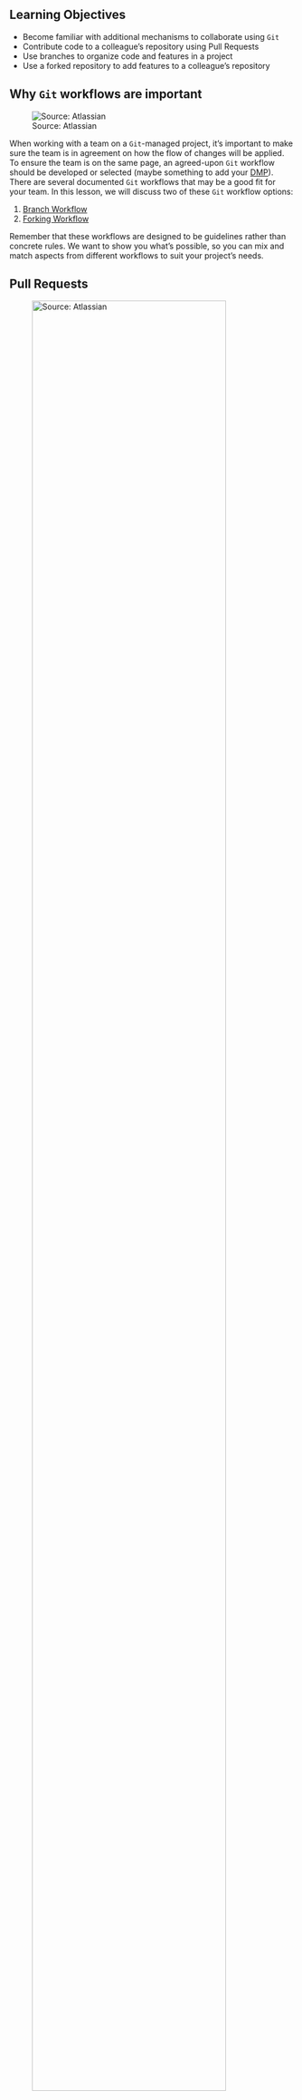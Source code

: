 ## Learning Objectives {.unnumbered}

- Become familiar with additional mechanisms to collaborate using `Git`
- Contribute code to a colleague’s repository using Pull Requests
- Use branches to organize code and features in a project
- Use a forked repository to add features to a colleague’s repository

## Why `Git` workflows are important

![Source: Atlassian](images/git-workflows.png)

When working with a team on a `Git`-managed project, it’s important to make sure the team is in agreement on how the flow of changes will be applied. To ensure the team is on the same page, an agreed-upon `Git` workflow should be developed or selected (maybe something to add your [DMP](https://learning.nceas.ucsb.edu/2023-04-coreR/session_14.html)). There are several documented `Git` workflows that may be a good fit for your team. In this lesson, we will discuss two of these `Git` workflow options:

1. [Branch Workflow](#branch-workflow)
2. [Forking Workflow](#forking-workflow)

Remember that these workflows are designed to be guidelines rather than concrete rules. We want to show you what’s possible, so you can mix and match aspects from different workflows to suit your project's needs.

## Pull Requests

![Source: Atlassian](images/git-workflow-branch-pr.png){width="90%" fig-align="center"}

In previous chapters, we've gone over how to directly collaborate on a repository with colleagues by granting them `write` privileges as a Collaborator to your repository. This is useful with close collaborators, but also grants them tremendous latitude to change files and analyses, to remove files from the working copy, and to modify all files in the repository.  

Pull requests represent a mechanism to more judiciously collaborate, one in which:

1. First, a Collaborator can suggest changes to a repository
2. Then, the Owner and Collaborator can discuss those changes in a structured way
3. Finally, the Owner can review and accept all or only some of those changes to the repository

This is useful with open source code where a community is contributing to shared analytical software, to students in a lab working on related but not identical projects, and to others who want the capability to review changes as they are submitted.

We'll be using Pull Requests in both the branch and forking workflow. Using pull requests with each of these workflows is slightly different, but the general process is as follows:

1. A Collaborator creates a feature in their local repository
2. Collaborator pushes the branch to the GitHub repository they're collaborating on
3. Collaborator opens a Pull Request on GitHub
4. Owner or the rest of the team reviews the code, discusses it, and alters it (as neded)
5. Owner or project maintainer merges the feature into the repository and closes the Pull Request

## Branch Workflow {#branch-workflow}

Branches are a mechanism to isolate a set of changes in their own thread, allowing multiple types of work to happen in parallel on a repository at the same time. These are most often used for trying out experimental work, or for managing bug fixes for historical releases of software. Here's an example graph showing a `branch2.1` that has changes in parallel to the main branch of development:

![](images/version-graph.png){width="80%" fig-align="center"}

The default branch in almost all repositories is called `main`, and it is the branch that is typically shown in the GitHub interface and elsewhere. There are many mechanisms to create branches. The one we will try is through RStudio, in which we use the branch dialog to create and switch between branches.

### How it Works

The core idea behind the Branch Workflow is that all project development should take place in a dedicated branch instead of the `main` branch. This  makes it easy for multiple Collaborators to work on a particular part of the project without disturbing the `main` codebase. It also means the `main` branch will never contain broken code.

In general a branch workflow follows these steps:

::: {.callout-caution icon=false}
## BIG IDEA
Owner and Collaborator work in the same repository, but in different branches outside of `main`
:::

#### Collaborator, in their workspace, creates a new branch for the feature or development they're working on

This can be done directly in the RStudio interface within the `Git` pane using the new branch icon. Alternatively, you can run this line in the Terminal which will create a new branch and switch to it: ```git checkout -b ＜new-branch＞```  

![](images/git-worfklows-new-branch-button.png){width="80%" fig-align="center"}

After you click that icon, a new dialog box appears where you can create a new branch. Keep the setting to "origin" and keep the box "Sync branch with remote" checked.

![](images/git-workflows-new-branch.png){width="80%" fig-align="center"}

This new branch has effectively created a copy of the `main` in this new workspace where you can work on a new feature independently of the codebase in `main` without affecting it.

#### When Collaborator has finalized their work, the will open and submit a Pull Request to the `main` branch

When you go to GitHub to open a Pull Request, GitHub will recognize that a new change has been pushed to the remote repository and will suggest opening a pull request.

![](images/git-workflows-notification-new-pr.png)

When you open a new Pull Request, you will be pushing your changes from your new branch to `main`. The Pull Request will automatically compare the codebase for both workspaces to determine if the two can be successfully merged. If not, you will need to reconcile the merge conflict before completing the Pull Request. If you see that you are "Able to merge" the two branches, then move forward by clicking "Create pull request. 

![](images/git-workflows-open-new-pr.png)

#### Ideally, Owner reviews the Pull Request and discusses new code changes as necessary with Collaborator

It's important to have a review process to avoid potential issues. In this case, the author of the Pull Request is being closed (and therefore not merged) since the pull request does not target the correct branch of the workflow. Ultimately, these discussions lead to greater successfull and smoother workflows on a collaborative project. 

![](images/git-workflows-pr-not-accepted.png){width="80%" fig-align="center"}

#### Owner merges the new feature or development into `main` and closes the Pull Request

Once the Pull Request has been reviewed, the reviewer can merge in the new feature which automatically closes the pull request.

![](images/git-workflows-pr-success-close.png)

####  Everyone switches to `main` in their local workspace and `Pull`s so that they're in sync with the new changes in the remote `main`

If you have merged all your new features into `main` from the new branch and will no longer need use the new branch, `pull` to sync up your local workspace (because merging creates a new commit and this commit exists on GitHub since it was created in GitHub). And to keep your repository clean, delete the branch. And note that you can always restore the branch if you need to return to it.

Now pair up with a partner and try this flow out in the [Branch exercise](#branch_exercise).

### Exercise: create a branch, make a change in a file, and submit a Pull Request {#branch_exercise}

::: callout-tip
#### Instructions
0. Make sure you're in your `{ownerName}-{collaboratorName}` repository that you created in the [R Practice: Collaborating on, Wrangling & Visualizing Data](https://learning.nceas.ucsb.edu/2023-04-coreR/session_13.html) session
1. Choose who is the Owner and who is the Collaborator 
2. Have the Collaborator make a new branch called `new-data-viz`
3. In the new, `new-data-viz` branch, the Collaborator will open the `lobster-report.Rmd` file and add some new visualization code to the file.
4. Collaborator uses the `Git` workflow: ```Save -> Stage -> Commit -> Pull -> Push```
5. Collaborator submits a Pull Request where they want to merge changes from `new-data-viz` to `main`
6. Owner reviews the Pull Request and discusses new code with Collaborator, if needed
7. After the review, Owner accepts the Pull Request, which will merge the new changes and close it
8. Switch roles and repeat steps 1-8, where the Owner will add new vizualization code to the `lobster-report.Rmd`
:::

## Forking Workflow {#forking-workflow}

### How it Works

Pull requests are a mechanism for someone that has a forked copy of a repository 
to **request** that the original owner review and pull in their changes.  This 
allows them to collaborate, but keeps the owner in control of exactly what changed.

To use pull requests, the general procedure is as follows.  The collaborator first
creates a `fork` of the owner's repository, which is a cloned copy of the original
that is linked to the original.  This cloned copy is in the collaborator's GitHub
account, which means they have the ability to make changes to it.  But they don't have
the right to change the original owner's copy.  So instead, they `clone` their GitHub
copy onto their local machine, which makes the collaborator's GitHub copy the `origin`
as far as they are concerned. In this scenario, we generally refer to the Collaborator's
repository as the remote `origin`, and the Owner's repository as `upstream`.

![](images/github-workflows-fork.png)

### Exercise: Fork a repo, make a change, then PR, then sync

In this exercise, work in pairs.  Each pair should create a `fork` of their partner's
training repository, and then clone that onto their local machine.  Then they can make changes
to that forked repository, and, from the GitHub interface, create a pull request that the
owner can incorporate. We'll walk through the process from both the owner and the collaborator's
perspectives.  In the following example, `mbjones` will be the repository owner, and `metamattj`
will be the collaborator.

1. *Change settings (Owner)*: Edit the github settings file for your `training-test` repository, and ensure that the collaborator does not have editing permission.  Also, be sure that all changes in your repository are committed and pushed to the `origin` server.

2. *Fork (Collaborator)*: Visit the GitHub page for the owner's GitHub repository on which you'd like
to make changes, and click the `Fork` button.  This will create a clone of that repository in your
own GitHub account.  You will be able to make changes to this forked copy of the repository, but 
you will not be able to make direct changes to the owner's copy. After you have forked the repository,
visit your GitHub page for your forked repository, copy the url, and create a new RStudio project
using that repository url.

![](images/git-pr-02-forked-repo.png)

3. *Edit README.md (Collaborator)*: The collaborator should make one or more changes to the README.md
file from their cloned copy of the repository, `commit` the changes, and `push` them to their forked copy. At this point, their local repo and github copy both have the changes that they made, but the owner's repository
has not yet been changed. When you now visit your forked copy of the repository on Github, you will now see your change has been made, and it will say that `This branch is 1 commit ahead of mbjones:main.` 

![](images/git-pr-03-fork-changed.png)

4. *Create Pull Request (Collaborator)*: At this point, click the aptly named `Pull Request` button to create a pull request which will be used to ask that the *owner* pull in your changes to their copy.

![](images/git-pr-04-config-pr.png)

When you click `Create pull request`, provide a brief summary of the request, and a more detailed message to start a conversation about what you are requesting. It's helpful to be polite and concise while providing adequate context for your request. This will start a conversation with the owner in which you can discuss your changes, they can easily review the changes, and they can ask for further changes before the accept and pull them in.  The owner of the repository is in control and determines if and when the changes are merged.

![](images/git-pr-05-create-pr.png)

5. *Review pull request (Owner)*: The owner will get an email notification that the Pull Request was created, and can see the PR listed in their `Pull requests` tab of their repsoitory.

![](images/git-pr-06-pr-list.png)

The owner can now initiate a conversation about the change, requesting further changes. The interface indicates whether there are any conflicts with the changes, and if not, gives the owner the option to `Merge pull request`.

![](images/git-pr-07-pr-view.png)

6. *Merge pull request (Owner)*: Once the owner thinks the changes look good, they can click the `Merge pull request` button to accept the changes and pull them into their repository copy. Edit the message, and then click `Confirm merge`.

![](images/git-pr-08-pr-merge.png)

Congratulations, the PR request has now been merged into the owner's copy, and has been closed with a note indicating that the changes have been made.

![](images/git-pr-09-merged.png)

7. *Sync with owner (Collaborator)*: Now that the pull request has been merged, there is a 
new merge commit in the Owner's repository that is not present in either of the 
collaborator's repositories.  To fix that, 
one needs to pull changes from the `upstream` repository into the collaborator's local
repository, and then push those changes from that local repository to the collaborator's
`origin` repository.

To add a reference to the `upstream` remote (the repository you made your fork from), in the terminal, run:

`git remote add upstream https://github.com/ORIGINAL_OWNER/ORIGINAL_REPOSITORY.git`

Then to pull from the main branch of the `upstream` repository, in the terminal, run: 

`git pull upstream main`

At this point, the collaborator is fully up to date.

::: callout-important
## Remember: there is more than one way to do it!
There is no one-size-fits-all Git workflow, but ultimately a workflow should be simple and enhance the productivity of your team.
:::

## Resources

- [Atlassian's Comparing `Git` Workflows](https://www.atlassian.com/git/tutorials/comparing-workflows)